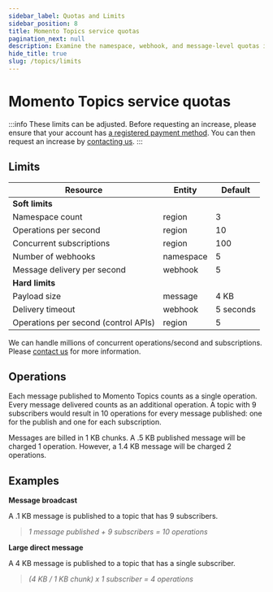 ```yaml
---
sidebar_label: Quotas and Limits
sidebar_position: 8
title: Momento Topics service quotas
pagination_next: null
description: Examine the namespace, webhook, and message-level quotas in place with Momento Topics and discover the default and tunable values for your workload based on your support plan.
hide_title: true
slug: /topics/limits
---
```

# Momento Topics service quotas

:::info
These limits can be adjusted. Before requesting an increase, please ensure that your account has [a registered payment method](https://console.gomomento.com/account/payment). You can then request an increase by [contacting us](https://www.gomomento.com/contact-us).
:::

## Limits

<table className="customTable">
  <thead>
    <tr>
      <th>Resource</th>
      <th>Entity</th>
      <th>Default</th>
    </tr>
  </thead>
  <tbody>
    <tr className="highlightRow">
      <td colspan="5"><strong>Soft limits</strong></td>
    </tr>
    <tr>
      <td>Namespace count</td>
      <td>region</td>
      <td>3</td>
    </tr>
    <tr>
      <td>Operations per second</td>
      <td>region</td>
      <td>10</td>
    </tr>
    <tr>
      <td>Concurrent subscriptions</td>
      <td>region</td>
      <td>100</td>
    </tr>
    <tr>
      <td>Number of webhooks</td>
      <td>namespace</td>
      <td>5</td>
    </tr>
    <tr>
      <td>Message delivery per second</td>
      <td>webhook</td>
      <td>5</td>
    </tr>
    <tr className="highlightRow">
      <td colspan="5"><strong>Hard limits</strong></td>
    </tr>
    <tr>
      <td>Payload size</td>
      <td>message</td>
      <td colspan="3">4 KB</td>
    </tr>
    <tr>
      <td>Delivery timeout</td>
      <td>webhook</td>
      <td colspan="3">5 seconds</td>
    </tr>
    <tr>
      <td>Operations per second (control APIs)</td>
      <td>region</td>
      <td colspan="3">5</td>
    </tr>
  </tbody>
</table>

We can handle millions of concurrent operations/second and subscriptions. Please [contact us](https://www.gomomento.com/contact-us/) for more information.

## Operations

Each message published to Momento Topics counts as a single operation. Every message delivered counts as an additional operation. A topic with 9 subscribers would result in 10 operations for every message published: one for the publish and one for each subscription.

Messages are billed in 1 KB chunks. A .5 KB published message will be charged 1 operation. However, a 1.4 KB message will be charged 2 operations.

## Examples

**Message broadcast**

A .1 KB message is published to a topic that has 9 subscribers.

> *1 message published + 9 subscribers = 10 operations*

**Large direct message**

A 4 KB message is published to a topic that has a single subscriber.

> *(4 KB / 1 KB chunk) x 1 subscriber = 4 operations*

